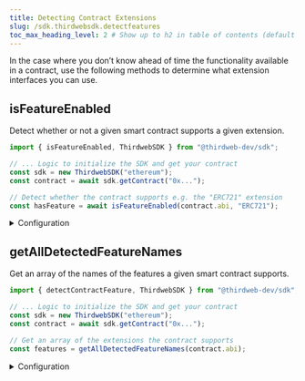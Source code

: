 ---
title: Detecting Contract Extensions
slug: /sdk.thirdwebsdk.detectfeatures
toc_max_heading_level: 2 # Show up to h2 in table of contents (default is up to h3)
---

In the case where you don&rsquo;t know ahead of time the functionality available in a contract,
use the following methods to determine what extension interfaces you can use.

## isFeatureEnabled

Detect whether or not a given smart contract supports a given extension.

```javascript
import { isFeatureEnabled, ThirdwebSDK } from "@thirdweb-dev/sdk";

// ... Logic to initialize the SDK and get your contract
const sdk = new ThirdwebSDK("ethereum");
const contract = await sdk.getContract("0x...");

// Detect whether the contract supports e.g. the "ERC721" extension
const hasFeature = await isFeatureEnabled(contract.abi, "ERC721");
```

<details>
    <summary>Configuration</summary>
    <div>

#### abi

The ABI of the smart contract to check.

When using the `getContract` method, the ABI is available on the `abi` property of the returned contract object.

#### featureName

The name of the extension to check support for.

View a full list of extension names on the [Extensions overview page](/typescript/extensions).

### Return Value

Returns a `boolean` indicating whether or not the contract supports the given extension.

The return value will be `true` if the contract supports the extension, and `false` if it does not.

```typescript
boolean;
```

</div>
</details>

## getAllDetectedFeatureNames

Get an array of the names of the features a given smart contract supports.

```javascript
import { detectContractFeature, ThirdwebSDK } from "@thirdweb-dev/sdk";

// ... Logic to initialize the SDK and get your contract
const sdk = new ThirdwebSDK("ethereum");
const contract = await sdk.getContract("0x...");

// Get an array of the extensions the contract supports
const features = getAllDetectedFeatureNames(contract.abi);
```

<details>
    <summary>Configuration</summary>
    <div>

#### abi

The ABI of the smart contract to check.

When using the `getContract` method, the ABI is available on the `abi` property of the returned contract object.

### Return Value

Returns an array of strings containing the names of the extensions the contract supports.

```typescript
string[];
```

</div>
</details>

##
